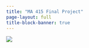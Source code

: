 ```yaml
---
title: "MA 415 Final Project"
page-layout: full
title-block-banner: true
---
```


![](images/Earning&Education.jpg)

